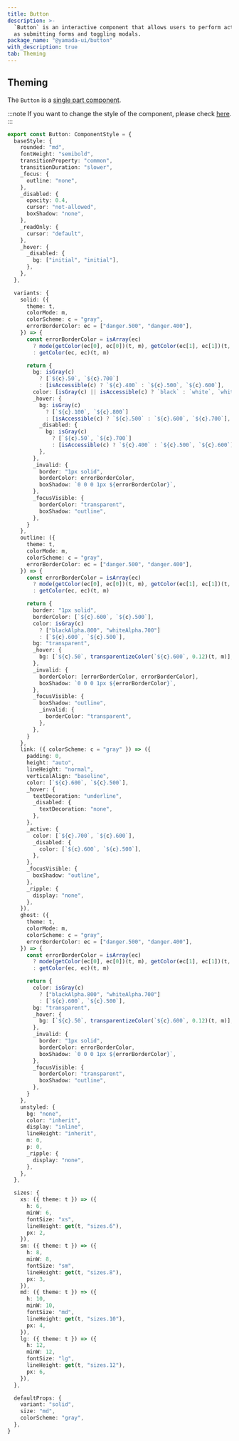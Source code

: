 ```yaml
---
title: Button
description: >-
  `Button` is an interactive component that allows users to perform actions such
  as submitting forms and toggling modals.
package_name: "@yamada-ui/button"
with_description: true
tab: Theming
---
```


## Theming

The `Button` is a [single part component](/styled-system/theming/component-style#single-part-components).

:::note
If you want to change the style of the component, please check [here](/styled-system/theming/customize-theme#changing-the-style-of-components).
:::

```ts
export const Button: ComponentStyle = {
  baseStyle: {
    rounded: "md",
    fontWeight: "semibold",
    transitionProperty: "common",
    transitionDuration: "slower",
    _focus: {
      outline: "none",
    },
    _disabled: {
      opacity: 0.4,
      cursor: "not-allowed",
      boxShadow: "none",
    },
    _readOnly: {
      cursor: "default",
    },
    _hover: {
      _disabled: {
        bg: ["initial", "initial"],
      },
    },
  },

  variants: {
    solid: ({
      theme: t,
      colorMode: m,
      colorScheme: c = "gray",
      errorBorderColor: ec = ["danger.500", "danger.400"],
    }) => {
      const errorBorderColor = isArray(ec)
        ? mode(getColor(ec[0], ec[0])(t, m), getColor(ec[1], ec[1])(t, m))(m)
        : getColor(ec, ec)(t, m)

      return {
        bg: isGray(c)
          ? [`${c}.50`, `${c}.700`]
          : [isAccessible(c) ? `${c}.400` : `${c}.500`, `${c}.600`],
        color: [isGray(c) || isAccessible(c) ? `black` : `white`, `white`],
        _hover: {
          bg: isGray(c)
            ? [`${c}.100`, `${c}.800`]
            : [isAccessible(c) ? `${c}.500` : `${c}.600`, `${c}.700`],
          _disabled: {
            bg: isGray(c)
              ? [`${c}.50`, `${c}.700`]
              : [isAccessible(c) ? `${c}.400` : `${c}.500`, `${c}.600`],
          },
        },
        _invalid: {
          border: "1px solid",
          borderColor: errorBorderColor,
          boxShadow: `0 0 0 1px ${errorBorderColor}`,
        },
        _focusVisible: {
          borderColor: "transparent",
          boxShadow: "outline",
        },
      }
    },
    outline: ({
      theme: t,
      colorMode: m,
      colorScheme: c = "gray",
      errorBorderColor: ec = ["danger.500", "danger.400"],
    }) => {
      const errorBorderColor = isArray(ec)
        ? mode(getColor(ec[0], ec[0])(t, m), getColor(ec[1], ec[1])(t, m))(m)
        : getColor(ec, ec)(t, m)

      return {
        border: "1px solid",
        borderColor: [`${c}.600`, `${c}.500`],
        color: isGray(c)
          ? ["blackAlpha.800", "whiteAlpha.700"]
          : [`${c}.600`, `${c}.500`],
        bg: "transparent",
        _hover: {
          bg: [`${c}.50`, transparentizeColor(`${c}.600`, 0.12)(t, m)],
        },
        _invalid: {
          borderColor: [errorBorderColor, errorBorderColor],
          boxShadow: `0 0 0 1px ${errorBorderColor}`,
        },
        _focusVisible: {
          boxShadow: "outline",
          _invalid: {
            borderColor: "transparent",
          },
        },
      }
    },
    link: ({ colorScheme: c = "gray" }) => ({
      padding: 0,
      height: "auto",
      lineHeight: "normal",
      verticalAlign: "baseline",
      color: [`${c}.600`, `${c}.500`],
      _hover: {
        textDecoration: "underline",
        _disabled: {
          textDecoration: "none",
        },
      },
      _active: {
        color: [`${c}.700`, `${c}.600`],
        _disabled: {
          color: [`${c}.600`, `${c}.500`],
        },
      },
      _focusVisible: {
        boxShadow: "outline",
      },
      _ripple: {
        display: "none",
      },
    }),
    ghost: ({
      theme: t,
      colorMode: m,
      colorScheme: c = "gray",
      errorBorderColor: ec = ["danger.500", "danger.400"],
    }) => {
      const errorBorderColor = isArray(ec)
        ? mode(getColor(ec[0], ec[0])(t, m), getColor(ec[1], ec[1])(t, m))(m)
        : getColor(ec, ec)(t, m)

      return {
        color: isGray(c)
          ? ["blackAlpha.800", "whiteAlpha.700"]
          : [`${c}.600`, `${c}.500`],
        bg: "transparent",
        _hover: {
          bg: [`${c}.50`, transparentizeColor(`${c}.600`, 0.12)(t, m)],
        },
        _invalid: {
          border: "1px solid",
          borderColor: errorBorderColor,
          boxShadow: `0 0 0 1px ${errorBorderColor}`,
        },
        _focusVisible: {
          borderColor: "transparent",
          boxShadow: "outline",
        },
      }
    },
    unstyled: {
      bg: "none",
      color: "inherit",
      display: "inline",
      lineHeight: "inherit",
      m: 0,
      p: 0,
      _ripple: {
        display: "none",
      },
    },
  },

  sizes: {
    xs: ({ theme: t }) => ({
      h: 6,
      minW: 6,
      fontSize: "xs",
      lineHeight: get(t, "sizes.6"),
      px: 2,
    }),
    sm: ({ theme: t }) => ({
      h: 8,
      minW: 8,
      fontSize: "sm",
      lineHeight: get(t, "sizes.8"),
      px: 3,
    }),
    md: ({ theme: t }) => ({
      h: 10,
      minW: 10,
      fontSize: "md",
      lineHeight: get(t, "sizes.10"),
      px: 4,
    }),
    lg: ({ theme: t }) => ({
      h: 12,
      minW: 12,
      fontSize: "lg",
      lineHeight: get(t, "sizes.12"),
      px: 6,
    }),
  },

  defaultProps: {
    variant: "solid",
    size: "md",
    colorScheme: "gray",
  },
}
```
